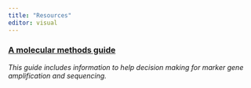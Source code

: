 ```yaml
---
title: "Resources"
editor: visual
---
```


### [**A molecular methods guide**](https://docs.google.com/spreadsheets/d/1rDubDv8d1tieoLY2NQZedbSR4-8lsIoafH266XKmtTo/edit?usp=sharing)

*This guide includes information to help decision making for marker gene amplification and sequencing.*
